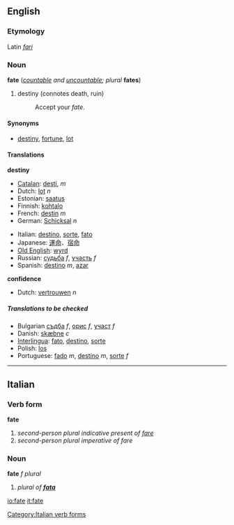 ==English==
===Etymology===
Latin ''[[fari]]''
===Noun===
'''fate''' (''[[countable]] and [[uncountable]]; plural'' '''fates''')

# destiny (connotes death, ruin)
#:Accept your ''fate''.

====Synonyms====
*[[destiny]], [[fortune]], [[lot]]

====Translations====
'''destiny'''
{{top}}
*[[Catalan]]: [[destí]], ''m''
*Dutch: [[lot]] ''n''
*Estonian: [[saatus]]
*Finnish: [[kohtalo]]
*French: [[destin]] ''m''
*German: [[Schicksal]] ''n''
{{mid}}
*Italian: [[destino]], [[sorte]], [[fato]]
*Japanese: [[運命]]、[[宿命]]
*[[Old English]]: [[wyrd]]
*Russian: [[судьба]] ''f'', [[участь]] ''f''
*Spanish: [[destino#Spanish|destino]] ''m'', [[azar]] {{m}}
{{bottom}}

'''confidence'''
{{top}}
*Dutch: [[vertrouwen]] ''n''
{{mid}}
{{bottom}}

=====Translations to be checked=====
<!--Remove this section once all of the translations below have been moved into
the tables above.-->
{{checktrans}}

*Bulgarian [[съдба#Bulgarian|съдба]] ''f'', [[орис#Bulgarian|орис]] ''f'', [[участ#Bulgarian|участ]] ''f''
*Danish: [[skæbne]] ''c''
*[[Interlingua]]: [[fato]], [[destino#Interlingua|destino]], [[sorte#Interlingua|sorte]]
*Polish: [[los#Polish|los]]
*Portuguese: [[fado#Portuguese|fado]] ''m'', [[destino#Portuguese|destino]] ''m'', [[sorte#Portuguese|sorte]] ''f''

----

==Italian==
===Verb form===
'''fate'''

#''second-person plural indicative present of [[fare]]''
#''second-person plural imperative of fare''
[[Category:Italian verb forms]]
===Noun===
'''fate''' ''f plural''

#''plural of '''[[fata]]'''''

[[io:fate]]
[[it:fate]]